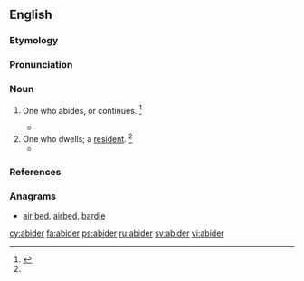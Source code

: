 ==English==

===Etymology===
{{suffix|abide|er}}

===Pronunciation===
{{a|US}} {{IPA|/əˈbɑɪ.dɚ/}}

===Noun===
{{en-noun}}

# {{context|obsolete}} One who abides, or continues. {{defdate|First attested around 1350 to 1470.}}<ref name=SOED>{{reference-book | last =| first = | authorlink =  | coauthors =  | editor =Brown, Lesley  | others =  | title = The Shorter Oxford English Dictionary | origdate =  | origyear = 1933| origmonth =  | url =  | format =  | accessdate =  | accessyear =  | accessmonth =  | edition = 5th | date =  | year =2003| month =  | publisher =Oxford University Press  | location =Oxford, UK | language =  | id =  | doi = | isbn =978-0-19-860575-7 | lccn = | ol = | pages =4| chapter =  | chapterurl =  | quote =}}</ref>
#* {{quote-book|year=''c.'' 1583|title=An Apologie for Poetrie‎|page=1|author=[[w:Philip Sidney|Philip Sidney]]|coauthors=Evelyn Shirley Shuckburgh|year_published=1891|passage=Hee sayde, they were the Maisters of warre, and ornaments of peace : speedy goers, and strong '''abiders''' : triumphers both in Camps and Courts.}}
# One who dwells; a [[resident]]. {{defdate|First attested around 1350 to 1470.}}<ref name=SOED/>
#* {{quote-book|year=''c.'' 1610|title=An atlas of Tudor England and Wales: 40 plates from John Speed's pocket atlas|page=27|author=[[w:John Speed|John Speed]]|coauthors=Eva Germaine Rimington Taylor|year_published=1951|passage=But although it had everything 'to content the purse, the heart, the eye', there was a local proverb saying: 'What is best for the '''Abider''' is worst for the [Traveler]}}

===References===
<references/>

===Anagrams===
* [[air bed#English|air bed]], [[airbed#English|airbed]], [[bardie#English|bardie]]

[[cy:abider]]
[[fa:abider]]
[[ps:abider]]
[[ru:abider]]
[[sv:abider]]
[[vi:abider]]